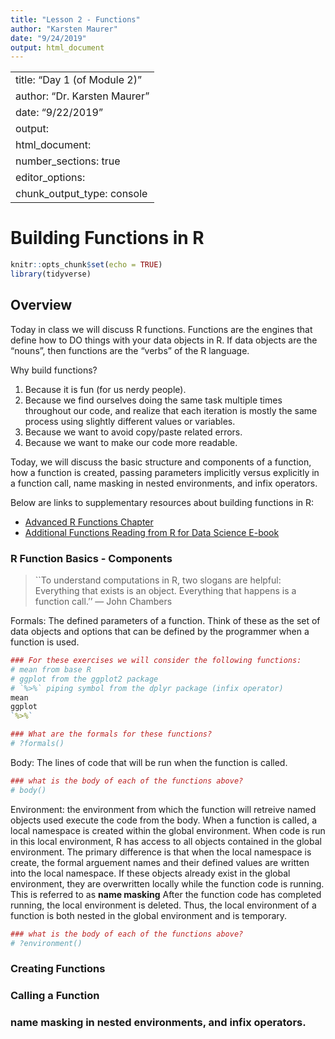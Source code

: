 ```yaml
---
title: "Lesson 2 - Functions"
author: "Karsten Maurer"
date: "9/24/2019"
output: html_document
---
```

---
title: "Day 1 (of Module 2)"
author: "Dr. Karsten Maurer"
date: "9/22/2019"
output: 
  html_document:
    number_sections: true
editor_options: 
  chunk_output_type: console
---

# Building Functions in R
```r
knitr::opts_chunk$set(echo = TRUE)
library(tidyverse)
```

## Overview

Today in class we will discuss R functions. Functions are the engines that define how to DO things with your data objects in R. If data objects are the "nouns", then functions are the "verbs" of the R language. 

Why build functions?

1. Because it is fun (for us nerdy people).
2. Because we find ourselves doing the same task multiple times throughout our code, and realize that each iteration is mostly the same process using slightly different values or variables. 
3. Because we want to avoid copy/paste related errors.
4. Because we want to make our code more readable.


Today, we will discuss the basic structure and components of a function, how a function is created, passing parameters implicitly versus explicitly in a function call, name masking in nested environments, and infix operators.

Below are links to supplementary resources about building functions in R: 

- [Advanced R Functions Chapter](http://adv-r.had.co.nz/Functions.html)
- [Additional Functions Reading from R for Data Science E-book](https://r4ds.had.co.nz/functions.html)

### R Function Basics - Components

>``To understand computations in R, two slogans are helpful: Everything that exists is an object. Everything that happens is a function call.''
  — John Chambers

Formals: The defined parameters of a function. Think of these as the set of data objects and options that can be defined by the programmer when a function is used.

```r
### For these exercises we will consider the following functions:
# mean from base R
# ggplot from the ggplot2 package
# `%>%` piping symbol from the dplyr package (infix operator)
mean
ggplot
`%>%` 

### What are the formals for these functions?
# ?formals()


```


Body: The lines of code that will be run when the function is called. 

```r
### what is the body of each of the functions above?
# body()


```

Environment: the environment from which the function will retreive named objects used execute the code from the body. When a function is called, a local namespace is created within the global environment. When code is run in this local environment, R has access to all objects contained in the global environment. The primary difference is that when the local namespace is create, the formal arguement names and their defined values are written into the local namespace. If these objects already exist in the global environment, they are overwritten locally while the function code is running. This is referred to as **name masking** After the function code has completed running, the local environment is deleted. Thus, the local environment of a function is both nested in the global environment and is temporary.

```r
### what is the body of each of the functions above?
# ?environment()


```


### Creating Functions




### Calling a Function

### name masking in nested environments, and infix operators.

```r

```


